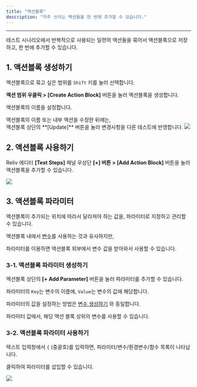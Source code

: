 ```yaml
---
title: "액션블록"
description: "자주 쓰이는 액션들을 한 번에 추가할 수 있습니다."
---
```


---

테스트 시나리오에서 반복적으로 사용되는 일련의 액션들을 묶어서 액션블록으로 저장하고, 한 번에 추가할 수 있습니다.

## 1. 액션블록 생성하기

액션블록으로 묶고 싶은 범위를 `Shift` 키를 눌러 선택합니다.

**액션 범위 우클릭 > \[Create Action Block\]** 버튼을 눌러 액션블록을 생성합니다.

액션블록의 이름을 설정합니다.

<Note>
  액션블록의 이름 또는 내부 액션을 수정한 뒤에는, <br />
  액션블록 상단의 **[Update]** 버튼을 눌러 변경사항을 다른 테스트에 반영합니다.
</Note>

<img src="/assets/action-block/create-action-block.png" />

## 2. 액션블록 사용하기

Reliv 에디터 **\[Test Steps\]** 패널 우상단 **\[+\] 버튼 > \[Add Action Block\]** 버튼을 눌러 액션블록을 추가할 수 있습니다.

<img src="/assets/action-block/use-action-block.png" />

## 3. 액션블록 파라미터

액션블록이 추가되는 위치에 따라서 달라져야 하는 값을, 파라미터로 지정하고 관리할 수 있습니다.

액션블록 내에서 [변수](/guide/write/variable)를 사용하는 것과 유사하지만,

파라미터를 이용하면 액션블록 외부에서 변수 값을 받아와서 사용할 수 있습니다.

### 3-1. 액션블록 파라미터 생성하기

액션블록 상단의 **[+ Add Parameter]** 버튼을 눌러 파라미터를 추가할 수 있습니다.

파라미터의 `Key`는 변수의 이름에, `Value`는 변수의 값에 해당합니다.

파라미터의 값을 설정하는 방법은 [변수 생성하기](/guide/write/variable#1) 와 동일합니다.

<Note>파라미터 값에서, 해당 액션 블록 상위의 변수를 사용할 수 있습니다.</Note>

### 3-2. 액션블록 파라미터 사용하기

텍스트 입력창에서 `{` (중괄호)를 입력하면, 파라미터/변수/환경변수/함수 목록이 나타납니다.

클릭하여 파라미터를 삽입할 수 있습니다.

<img src="/assets/action-block/action-block-parameter.png" />
